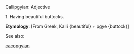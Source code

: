 Callipgyian: Adjective

1. Having beautiful buttocks.

'''Etymology''': [From Greek, Kalli {beautiful} + pgye {buttock}]

See also: 

[[cacopgyian]]